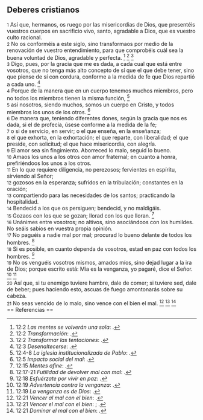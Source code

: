 == Deberes cristianos ==

{{anchor|1}} <small>1</small> Así que, hermanos, os ruego por las misericordias de Dios, que presentéis vuestros cuerpos en sacrificio vivo, santo, agradable a Dios, que es vuestro culto racional.<br>
{{anchor|2}} <small>2</small> No os conforméis a este siglo, sino transformaos por medio de la renovación de vuestro entendimiento, para que comprobéis cuál sea la buena voluntad de Dios, agradable y perfecta. <ref>12:2 ''Las mentes se volverán una sola'': {{lib|LU|110|2|5}}.</ref> <ref>12:2 ''Transformación'': {{lib|LU|143|2|4}}.</ref> <ref>12:2 ''Transformar las tentaciones'': {{lib|LU|156|5|4}}.</ref><br>
{{anchor|3}} <small>3</small> Digo, pues, por la gracia que me es dada, a cada cual que está entre vosotros, que no tenga más alto concepto de sí que el que debe tener, sino que piense de sí con cordura, conforme a la medida de fe que Dios repartió a cada uno. <ref>12:3 ''Desenaltecerse'': {{lib|LU|48|4|14}}.</ref><br>
{{anchor|4}} <small>4</small> Porque de la manera que en un cuerpo tenemos muchos miembros, pero no todos los miembros tienen la misma función, <ref>12:4-8 ''La iglesia institucionalizada de Pablo'': {{lib|LU|170|5|7}}.</ref><br>
{{anchor|5}} <small>5</small> así nosotros, siendo muchos, somos un cuerpo en Cristo, y todos miembros los unos de los otros. <ref>12:5 ''Impacto social del mal'': {{lib|LU|54|6|3}}.</ref><br>
{{anchor|6}} <small>6</small> De manera que, teniendo diferentes dones, según la gracia que nos es dada, si el de profecía, úsese conforme a la medida de la fe;<br>
{{anchor|7}} <small>7</small> o si de servicio, en servir; o el que enseña, en la enseñanza;<br>
{{anchor|8}} <small>8</small> el que exhorta, en la exhortación; el que reparte, con liberalidad; el que preside, con solicitud; el que hace misericordia, con alegría.<br>
{{anchor|9}} <small>9</small> El amor sea sin fingimiento. Aborreced lo malo, seguid lo bueno.<br>
{{anchor|10}} <small>10</small> Amaos los unos a los otros con amor fraternal; en cuanto a honra, prefiriéndoos los unos a los otros.<br>
{{anchor|11}} <small>11</small> En lo que requiere diligencia, no perezosos; fervientes en espíritu, sirviendo al Señor;<br>
{{anchor|12}} <small>12</small> gozosos en la esperanza; sufridos en la tribulación; constantes en la oración;<br>
{{anchor|13}} <small>13</small> compartiendo para las necesidades de los santos; practicando la hospitalidad.<br>
{{anchor|14}} <small>14</small> Bendecid a los que os persiguen; bendecid, y no maldigáis.<br>
{{anchor|15}} <small>15</small> Gozaos con los que se gozan; llorad con los que lloran. <ref>12:15 ''Mentes afine'': {{lib|LU|16|6|3}}.</ref><br>
{{anchor|16}} <small>16</small> Unánimes entre vosotros; no altivos, sino asociándoos con los humildes. No seáis sabios en vuestra propia opinión.<br>
{{anchor|17}} <small>17</small> No paguéis a nadie mal por mal; procurad lo bueno delante de todos los hombres. <ref>12:17-21 ''Futilidad de devolver mal con mal'': {{lib|LU|140|8|7}}.</ref><br>
{{anchor|18}} <small>18</small> Si es posible, en cuanto dependa de vosotros, estad en paz con todos los hombres. <ref>12:18 ''Esfuérzate por vivir en paz'': {{lib|LU|181|2|5}}.</ref><br>
{{anchor|19}} <small>19</small> No os venguéis vosotros mismos, amados míos, sino dejad lugar a la ira de Dios; porque escrito está: Mía es la venganza, yo pagaré, dice el Señor. <ref>12:19 ''Advertencia contra la venganza'': {{lib|LU|140|8|5}}.</ref> <ref>12:19 ''La venganza es de Dios'': {{lib|LU|70|10|9}}.</ref><br>
{{anchor|20}} <small>20</small> Así que, si tu enemigo tuviere hambre, dale de comer; si tuviere sed, dale de beber; pues haciendo esto, ascuas de fuego amontonarás sobre su cabeza.<br>
{{anchor|21}} <small>21</small> No seas vencido de lo malo, sino vence con el bien el mal. <ref>12:21 ''Vencer al mal con el bien'': {{lib|LU|156|5|5}}.</ref> <ref>12:21 ''Vencer el mal con el bien'': {{lib|LU|159|5|10}}; {{lib|LU|194|3|12}}.</ref> <ref>12:21 ''Dominar el mal con el bien'': {{lib|LU|194|3|11}}.</ref><br>
== Referencias ==

<references />
